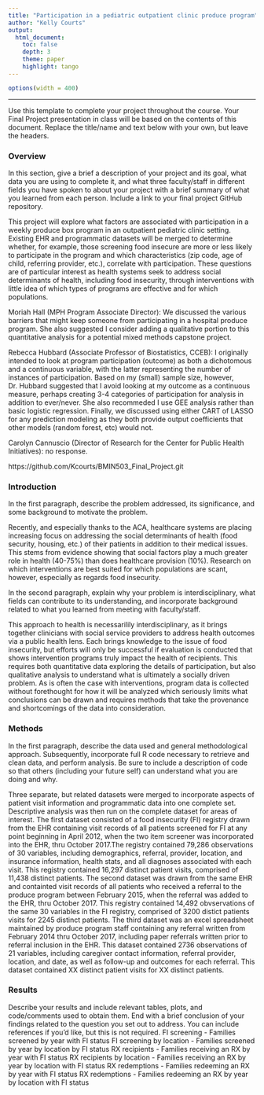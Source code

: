 ```yaml
---
title: "Participation in a pediatric outpatient clinic produce program"
author: "Kelly Courts"
output: 
  html_document:
    toc: false 
    depth: 3 
    theme: paper 
    highlight: tango
---
```

```r
options(width = 400)
```  
***
Use this template to complete your project throughout the course. Your Final Project presentation in class will be based on the contents of this document. Replace the title/name and text below with your own, but leave the headers.

### Overview
In this section, give a brief a description of your project and its goal, what data you are using to complete it, and what three faculty/staff in different fields you have spoken to about your project with a brief summary of what you learned from each person. Include a link to your final project GitHub repository.

This project will explore what factors are associated with participation in a weekly produce box program in an outpatient pediatric clinic setting. Existing EHR and programmatic datasets will be merged to determine whether, for example, those screening food insecure are more or less likely to participate in the program and which characteristics (zip code, age of child, referring provider, etc.), correlate with participation. These questions are of particular interest as health systems seek to address social determinants of health, including food insecurity, through interventions with little idea of which types of programs are effective and for which populations.

Moriah Hall (MPH Program Associate Director): We discussed the various barriers that might keep someone from participating in a hospital produce program. She also suggested I consider adding a qualitative portion to this quantitative analysis for a potential mixed methods capstone project. 

Rebecca Hubbard (Associate Professor of Biostatistics, CCEB): I originally intended to look at program participation (outcome) as both a dichotomous and a continuous variable, with the latter representing the number of instances of participation.  Based on my (small) sample size, however, Dr. Hubbard suggested that I avoid looking at my outcome as a continuous measure, perhaps creating 3-4 categories of participation for analysis in addition to ever/never.  She also recommeded I use GEE analysis rather than basic logistic regression.  Finally, we discussed using either CART of LASSO for  any prediction modeling as they both provide output coefficients that other models (random forest, etc) would not.

Carolyn Cannuscio (Director of Research for the Center for Public Health Initiatives): no response.

https://github.com/Kcourts/BMIN503_Final_Project.git


### Introduction 
In the first paragraph, describe the problem addressed, its significance, and some background to motivate the problem.

Recently, and especially thanks to the ACA, healthcare systems are placing increasing focus on addressing the social determinants of health (food security, housing, etc.) of their patients in addition to their medical issues.  This stems from evidence showing that social factors play a much greater role in health (40-75%) than does healthcare provision (10%).  Research on which interventions are best suited for which populations are scant, however, especially as regards food insecurity.

In the second paragraph, explain why your problem is interdisciplinary, what fields can contribute to its understanding, and incorporate background related to what you learned from meeting with faculty/staff.

This approach to health is necessarilily interdisciplinary, as it brings together clinicians with social service providers to address health outcomes via a public health lens.  Each brings knowledge to the issue of food insecurity, but efforts will only be successful if evaluation is conducted that shows intervention programs truly impact the health of recipients.  This requires both quantitative data exploring the details of participation, but also qualitative analysis to understand what is ultimately a socially driven problem.  As is often the case with interventions, program data is collected without forethought for how it will be analyzed which seriously limits what conclusions can be drawn and requires methods that take the provenance and shortcomings of the data into consideration. 


### Methods
In the first paragraph, describe the data used and general methodological approach. Subsequently, incorporate full R code necessary to retrieve and clean data, and perform analysis. Be sure to include a description of code so that others (including your future self) can understand what you are doing and why. 

Three separate, but related datasets were merged to incorporate aspects of patient visit information and programmatic data into one complete set.  Descriptive analysis was then run on the complete dataset for areas of interest.
The first dataset consisted of a food insecurity (FI) registry drawn from the EHR containing visit records of all patients screened for FI at any point beginning in April 2012, when the two item screener was incorporated into the EHR, thru October 2017.The registry contained 79,286 observations of 30 variables, including demographics, referral, provider, location, and insurance information, health stats, and all diagnoses associated with each visit.  This registry contained 16,297 distinct patient visits, comprised of 11,438 distinct patients.
The second dataset was drawn from the same EHR and containted visit records of all patients who received a referral to the produce program between February 2015, when the referral was added to the EHR, thru October 2017.  This registry contained 14,492 obvservations of the same 30 variables in the FI registry, comprised of 3200 distict patients visits for 2245 distinct patients.
The third dataset was an excel spreadsheet maintained by produce program staff containing any referral written from February 2014 thru October 2017, including paper referrals written prior to referral inclusion in the EHR.  This dataset contained 2736 observations of 21 variables, including caregiver contact information, referral provider, location, and date, as well as follow-up and outcomes for each referral.  This dataset contained XX distinct patient visits for XX distinct patients.


### Results
Describe your results and include relevant tables, plots, and code/comments used to obtain them. End with a brief conclusion of your findings related to the question you set out to address. You can include references if you'd like, but this is not required.
FI screening - Families screened by year with FI status
FI screening by location - Families screened by year by location by FI status
RX recipients - Families receiving an RX by year with FI status
RX recipients by location - Families receiving an RX by year by location with FI status
RX redemptions - Families redeeming an RX by year with FI status
RX redemptions - Families redeeming an RX by year by location with FI status
